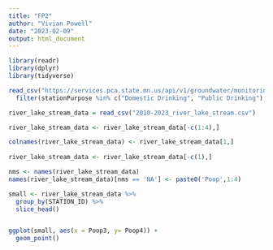 ```yaml
---
title: "FP2"
author: "Vivian Powell"
date: "2023-02-09"
output: html_document
---
```


```r
library(readr)
library(dplyr)
library(tidyverse)
```



```r
read_csv("https://services.pca.state.mn.us/api/v1/groundwater/monitoring-stations?stationType=Well&format=csv") %>%
  filter(stationPurpose %in% c("Domestic Drinking", "Public Drinking"), sampleCount>0)
```

```r
river_lake_stream_data = read_csv("2010-2023_river_lake_stream.csv")

river_lake_stream_data <- river_lake_stream_data[-c(1:4),]

colnames(river_lake_stream_data) <- river_lake_stream_data[1,]
  
river_lake_stream_data <- river_lake_stream_data[-c(1),]

nms <- names(river_lake_stream_data)
names(river_lake_stream_data)[nms == 'NA'] <- paste0('Poop',1:4)

small <- river_lake_stream_data %>%
  group_by(STATION_ID) %>%
  slice_head()


ggplot(small, aes(x = Poop3, y= Poop4)) +
  geom_point()
  
```


